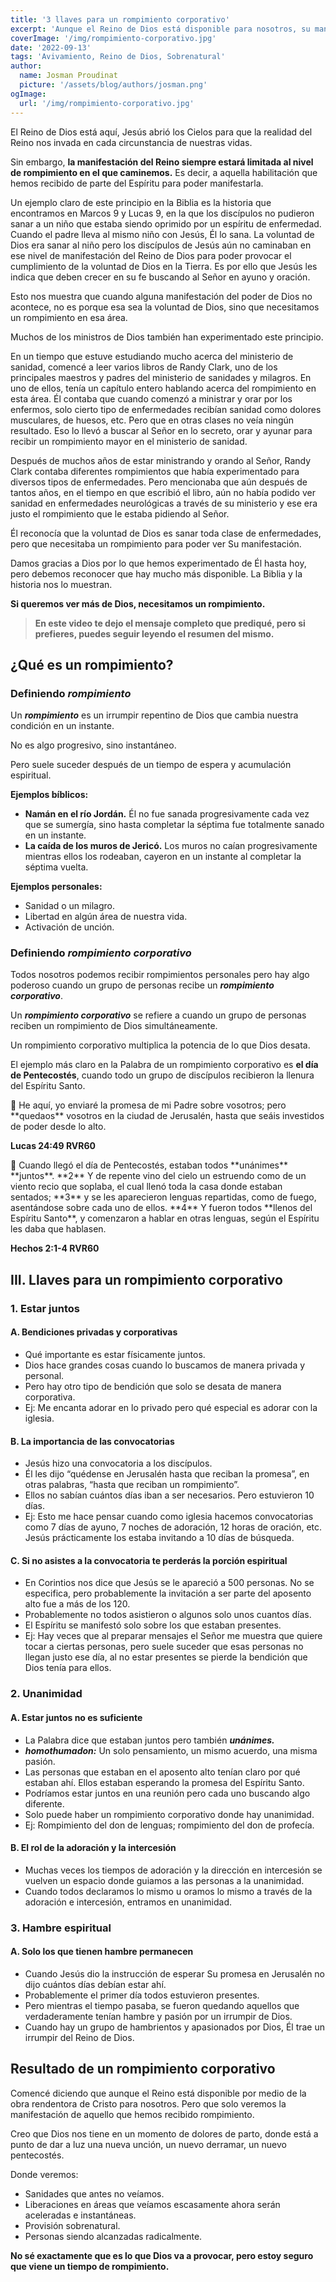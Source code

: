```yaml
---
title: '3 llaves para un rompimiento corporativo'
excerpt: 'Aunque el Reino de Dios está disponible para nosotros, su manifestación siempre estará limitada al nivel de rompimiento en el que caminemos.'
coverImage: '/img/rompimiento-corporativo.jpg'
date: '2022-09-13'
tags: 'Avivamiento, Reino de Dios, Sobrenatural'
author:
  name: Josman Proudinat
  picture: '/assets/blog/authors/josman.png'
ogImage:
  url: '/img/rompimiento-corporativo.jpg'
---
```


El Reino de Dios está aquí, Jesús abrió los Cielos para que la realidad del Reino nos invada en cada circunstancia de nuestras vidas.

Sin embargo, **la manifestación del Reino siempre estará limitada al nivel de rompimiento en el que caminemos.** Es decir, a aquella habilitación que hemos recibido de parte del Espíritu para poder manifestarla.

Un ejemplo claro de este principio en la Biblia es la historia que encontramos en Marcos 9 y Lucas 9, en la que los discípulos no pudieron sanar a un niño que estaba siendo oprimido por un espíritu de enfermedad. Cuando el padre lleva al mismo niño con Jesús, Él lo sana. La voluntad de Dios era sanar al niño pero los discípulos de Jesús aún no caminaban en ese nivel de manifestación del Reino de Dios para poder provocar el cumplimiento de la voluntad de Dios en la Tierra. Es por ello que Jesús les indica que deben crecer en su fe buscando al Señor en ayuno y oración.

Esto nos muestra que cuando alguna manifestación del poder de Dios no acontece, no es porque esa sea la voluntad de Dios, sino que necesitamos un rompimiento en esa área.

Muchos de los ministros de Dios también han experimentado este principio.

En un tiempo que estuve estudiando mucho acerca del ministerio de sanidad, comencé a leer varios libros de Randy Clark, uno de los principales maestros y padres del ministerio de sanidades y milagros. En uno de ellos, tenía un capítulo entero hablando acerca del rompimiento en esta área. Él contaba que cuando comenzó a ministrar y orar por los enfermos, solo cierto tipo de enfermedades recibían sanidad como dolores musculares, de huesos, etc. Pero que en otras clases no veía ningún resultado. Eso lo llevó a buscar al Señor en lo secreto, orar y ayunar para recibir un rompimiento mayor en el ministerio de sanidad.

Después de muchos años de estar ministrando y orando al Señor, Randy Clark contaba diferentes rompimientos que había experimentado para diversos tipos de enfermedades. Pero mencionaba que aún después de tantos años, en el tiempo en que escribió el libro, aún no había podido ver sanidad en enfermedades neurológicas a través de su ministerio y ese era justo el rompimiento que le estaba pidiendo al Señor.

Él reconocía que la voluntad de Dios es sanar toda clase de enfermedades, pero que necesitaba un rompimiento para poder ver Su manifestación.

Damos gracias a Dios por lo que hemos experimentado de Él hasta hoy, pero debemos reconocer que hay mucho más disponible. La Biblia y la historia nos lo muestran.

**Si queremos ver más de Dios, necesitamos un rompimiento.**

> **En este video te dejo el mensaje completo que prediqué, pero si prefieres, puedes seguir leyendo el resumen del mismo.**
>

<YoutubeEmbed videoId="bQbAfQr0F9E" />

## ¿Qué es un rompimiento?

### Definiendo *rompimiento*

Un ***rompimiento*** es un irrumpir repentino de Dios que cambia nuestra condición en un instante.

No es algo progresivo, sino instantáneo.

Pero suele suceder después de un tiempo de espera y acumulación espiritual.

**Ejemplos bíblicos:**

- **Namán en el río Jordán.** Él no fue sanada progresivamente cada vez que se sumergía, sino hasta completar la séptima fue totalmente sanado en un instante.
- **La caída de los muros de Jericó.** Los muros no caían progresivamente mientras ellos los rodeaban, cayeron en un instante al completar la séptima vuelta.

**Ejemplos personales:**

- Sanidad o un milagro.
- Libertad en algún área de nuestra vida.
- Activación de unción.

### Definiendo *rompimiento corporativo*

Todos nosotros podemos recibir rompimientos personales pero hay algo poderoso cuando un grupo de personas recibe un ***rompimiento corporativo***.

Un ***rompimiento corporativo*** se refiere a cuando un grupo de personas reciben un rompimiento de Dios simultáneamente.

Un rompimiento corporativo multiplica la potencia de lo que Dios desata.

El ejemplo más claro en la Palabra de un rompimiento corporativo es **el día de Pentecostés**, cuando todo un grupo de discípulos recibieron la llenura del Espíritu Santo.

<Callout>
📖 He aquí, yo enviaré la promesa de mi Padre sobre vosotros; pero **quedaos** vosotros en la ciudad de Jerusalén, hasta que seáis investidos de poder desde lo alto.

**Lucas 24:49 RVR60**
</Callout>

<Callout>
📖 Cuando llegó el día de Pentecostés, estaban todos **unánimes** **juntos**. **2** Y de repente vino del cielo un estruendo como de un viento recio que soplaba, el cual llenó toda la casa donde estaban sentados; **3** y se les aparecieron lenguas repartidas, como de fuego, asentándose sobre cada uno de ellos. **4** Y fueron todos **llenos del Espíritu Santo**, y comenzaron a hablar en otras lenguas, según el Espíritu les daba que hablasen.

**Hechos 2:1-4 RVR60**

</Callout>

## III. Llaves para un rompimiento corporativo

### 1. Estar juntos

#### A. Bendiciones privadas y corporativas

- Qué importante es estar físicamente juntos.
- Dios hace grandes cosas cuando lo buscamos de manera privada y personal.
- Pero hay otro tipo de bendición que solo se desata de manera corporativa.
- Ej: Me encanta adorar en lo privado pero qué especial es adorar con la iglesia.

#### B. La importancia de las convocatorias

- Jesús hizo una convocatoria a los discípulos.
- Él les dijo “quédense en Jerusalén hasta que reciban la promesa”, en otras palabras, “hasta que reciban un rompimiento”.
- Ellos no sabían cuántos días iban a ser necesarios. Pero estuvieron 10 días.
- Ej: Esto me hace pensar cuando como iglesia hacemos convocatorias como 7 días de ayuno, 7 noches de adoración, 12 horas de oración, etc. Jesús prácticamente los estaba invitando a 10 días de búsqueda.

#### C. Si no asistes a la convocatoria te perderás la porción espiritual

- En Corintios nos dice que Jesús se le apareció a 500 personas. No se especifica, pero probablemente la invitación a ser parte del aposento alto fue a más de los 120.
- Probablemente no todos asistieron o algunos solo unos cuantos días.
- El Espíritu se manifestó solo sobre los que estaban presentes.
- Ej: Hay veces que al preparar mensajes el Señor me muestra que quiere tocar a ciertas personas, pero suele suceder que esas personas no llegan justo ese día, al no estar presentes se pierde la bendición que Dios tenía para ellos.

### 2. Unanimidad

#### A. Estar juntos no es suficiente

- La Palabra dice que estaban juntos pero también ***unánimes.***
- ***homothumadon:*** Un solo pensamiento, un mismo acuerdo, una misma pasión.
- Las personas que estaban en el aposento alto tenían claro por qué estaban ahí. Ellos estaban esperando la promesa del Espíritu Santo.
- Podríamos estar juntos en una reunión pero cada uno buscando algo diferente.
- Solo puede haber un rompimiento corporativo donde hay unanimidad.
- Ej: Rompimiento del don de lenguas; rompimiento del don de profecía.

#### B. El rol de la adoración y la intercesión

- Muchas veces los tiempos de adoración y la dirección en intercesión se vuelven un espacio donde guiamos a las personas a la unanimidad.
- Cuando todos declaramos lo mismo u oramos lo mismo a través de la adoración e intercesión, entramos en unanimidad.

### 3. Hambre espiritual

#### A. Solo los que tienen hambre permanecen

- Cuando Jesús dio la instrucción de esperar Su promesa en Jerusalén no dijo cuántos días debían estar ahí.
- Probablemente el primer día todos estuvieron presentes.
- Pero mientras el tiempo pasaba, se fueron quedando aquellos que verdaderamente tenían hambre y pasión por un irrumpir de Dios.
- Cuando hay un grupo de hambrientos y apasionados por Dios, Él trae un irrumpir del Reino de Dios.

## Resultado de un rompimiento corporativo

Comencé diciendo que aunque el Reino está disponible por medio de la obra rendentora de Cristo para nosotros. Pero que solo veremos la manifestación de aquello que hemos recibido rompimiento.

Creo que Dios nos tiene en un momento de dolores de parto, donde está a punto de dar a luz una nueva unción, un nuevo derramar, un nuevo pentecostés.

Donde veremos:

- Sanidades que antes no veíamos.
- Liberaciones en áreas que veíamos escasamente ahora serán aceleradas e instantáneas.
- Provisión sobrenatural.
- Personas siendo alcanzadas radicalmente.

**No sé exactamente que es lo que Dios va a provocar, pero estoy seguro que viene un tiempo de rompimiento.**
